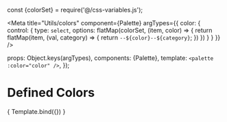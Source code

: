 const {colorSet} = require('@/css-variables.js');

<Meta
  title="Utils/colors"
  component={Palette}
  argTypes={{
    color: {
      control: {
        type: `select`,
        options: flatMap(colorSet, (item, color) => {
          return flatMap(item, (val, category) => {
            return `--${color}--${category}`;
          })
        })
      }
    }
  }}
/>

  props: Object.keys(argTypes),
  components: {Palette},
  template: `
    <palette :color="color" />
  `,
});

# Defined Colors

<Canvas>
  <Story
    name="Colors"
    args = {{
      color: ``
    }}
  >
    { Template.bind({}) }
  </Story>
</Canvas>

<ArgsTable story="Colors" />